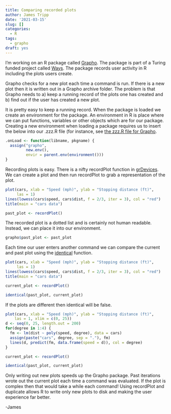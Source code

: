 ```yaml
---
title: Comparing recorded plots
author: James Tripp
date: '2021-03-15'
slug: []
categories:
  - R
tags:
  - grapho
draft: yes
---
```


I'm working on an R package called [Grapho](https://warwickcim.github.io/grapho/). 
The package is part of a Turing funded project called [Ways](https://www.turing.ac.uk/research/research-projects/ways-what-arent-you-seeing).
The package records user activity in R including the plots users create.

Grapho checks for a new plot each time a command is run. If there is a new plot 
then it is written out in a Grapho archive folder. The problem is that Grapho 
needs to a) keep a running record of the plots one has created and b) find out 
if the user has created a new plot.

It is pretty easy to keep a running record. When the package is loaded we 
create an environment for the package. An environment in R is place where we 
can put functions, variables or other objects which are for our package. 
Creating a new environment when loading a package requires us to insert the 
below into our .zzz.R file (for instance, see [the zzz.R file for Grapho](https://github.com/WarwickCIM/grapho/blob/master/R/zzz.R).

```r
.onLoad <- function(libname, pkgname) {
  assign("grapho",
         new.env(),
         envir = parent.env(environment()))
}
```

Recording plots is easy. There is a nifty recordPlot function in [grDevices](https://stat.ethz.ch/R-manual/R-devel/library/grDevices/html/recordplot.html). 
We can create a plot and then run recordPlot to grab a representation of the plot.

```r
plot(cars, xlab = "Speed (mph)", ylab = "Stopping distance (ft)",
     las = 1)
lines(lowess(cars$speed, cars$dist, f = 2/3, iter = 3), col = "red")
title(main = "cars data")

past_plot <- recordPlot()
```

The recorded plot is a dotted list and is certainly not human readable. Instead, 
we can place it into our environment.

```r
grapho$past_plot <- past_plot
```

Each time our user enters another command we can compare the current and past 
plot using the [identical](https://www.rdocumentation.org/packages/base/versions/3.6.2/topics/identical) function.

```r
plot(cars, xlab = "Speed (mph)", ylab = "Stopping distance (ft)",
     las = 1)
lines(lowess(cars$speed, cars$dist, f = 2/3, iter = 3), col = "red")
title(main = "cars data")

current_plot <- recordPlot()

identical(past_plot, current_plot)
```

If the plots are different then identical will be false.

```r
plot(cars, xlab = "Speed (mph)", ylab = "Stopping distance (ft)",
    las = 1, xlim = c(0, 25))
d <- seq(0, 25, length.out = 200)
for(degree in 1:4) {
  fm <- lm(dist ~ poly(speed, degree), data = cars)
  assign(paste("cars", degree, sep = "."), fm)
  lines(d, predict(fm, data.frame(speed = d)), col = degree)
}

current_plot <- recordPlot()

identical(past_plot, current_plot)
```

Only writing out new plots speeds up the Grapho package. Past iterations wrote 
out the current plot each time a command was evaluated. If the plot is complex 
then that would take a while each command! Using recordPlot and duplicate 
allows R to write only new plots to disk and making the user experience 
far better.

-James
